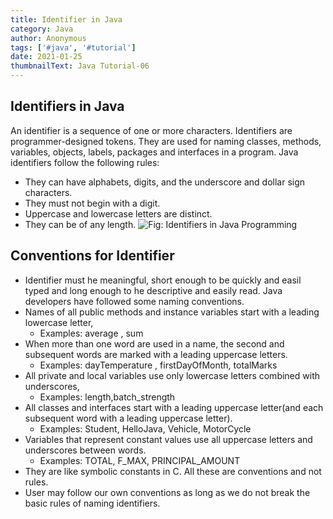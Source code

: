 ```yaml
---
title: Identifier in Java
category: Java
author: Anonymous
tags: ['#java', '#tutorial']
date: 2021-01-25
thumbnailText: Java Tutorial-06
---
```

## Identifiers in Java
An identifier is a sequence of one or more characters. Identifiers are programmer-designed tokens. They are used for naming classes, methods, variables, objects, labels, packages and interfaces in a program. Java identifiers follow the following rules:

- They can have alphabets, digits, and the underscore and dollar sign characters.
- They must not begin with a digit.
- Uppercase and lowercase letters are distinct.
- They can be of any length.
![Fig: Identifiers in Java Programming](../../assets/javaPic/identifier.jpg)
## Conventions for Identifier
- Identifier must he meaningful, short enough to be quickly and easil typed and long enough to he descriptive and easily read. Java developers have followed some naming conventions.
- Names of all public methods and instance variables start with a leading lowercase letter,
   - Examples: average , sum
- When more than one word are used in a name, the second and subsequent words are marked with a leading uppercase letters.
   - Examples: dayTemperature , firstDayOfMonth, totalMarks
- All private and local variables use only lowercase letters combined with underscores,
   - Examples: length,batch_strength
- All classes and interfaces start with a leading uppercase letter(and each subsequent word with a leading uppercase letter).
   - Examples: Student, HelloJava, Vehicle, MotorCycle
- Variables that represent constant values use all uppercase letters and underscores between words.
   - Examples: TOTAL, F_MAX, PRINCIPAL_AMOUNT
- They are like symbolic constants in C. All these are conventions and not rules.
- User may follow our own conventions as long as we do not break the basic rules of naming identifiers.